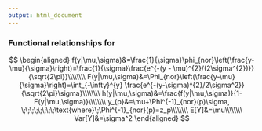 ---
output: html_document
---

### Functional relationships for <script type="math/tex">\;Y \sim NOR(\mu,\sigma),\;\;Y\in(-\infty,\infty)</script>

$$
\begin{aligned}
f(y|\mu,\sigma)&=\frac{1}{\sigma}\phi_{nor}\left(\frac{y-\mu}{\sigma}\right)=\frac{1}{\sigma}\frac{e^{-(y - \mu)^{2}/(2\sigma^{2})}}{\sqrt{2\pi}}\\\\\\\\
F(y|\mu,\sigma)&=\Phi_{nor}\left(\frac{y-\mu}{\sigma}\right)=\int_{-\infty}^{y} \frac{e^{-(y-\sigma)^{2}/2\sigma^2}} {\sqrt{2\pi}\sigma}\\\\\\\\
h(y|\mu,\sigma)&=\frac{f(y|\mu,\sigma)}{1-F(y|\mu,\sigma)}\\\\\\\\
y_{p}&=\mu+\Phi^{-1}_{nor}(p)\sigma, \;\;\;\;\;\;\;\;\text{where}\;\Phi^{-1}_{nor}(p)=z_p\\\\\\\\
E[Y]&=\mu\\\\\\\\
Var[Y]&=\sigma^2
\end{aligned}
$$
